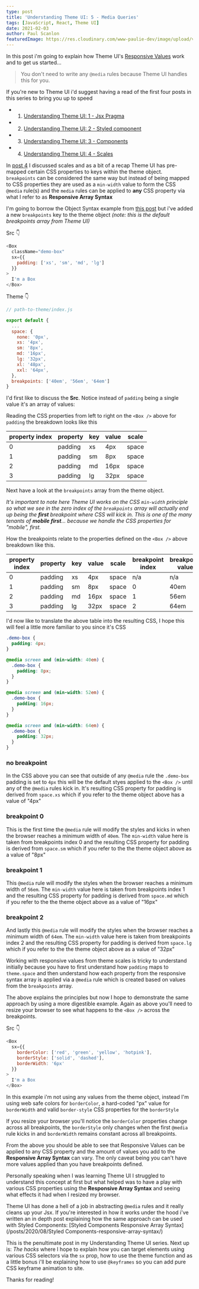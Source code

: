 ```yaml
---
type: post
title: 'Understanding Theme UI: 5 - Media Queries'
tags: [JavaScript, React, Theme UI]
date: 2021-02-03
author: Paul Scanlon
featuredImage: https://res.cloudinary.com/www-paulie-dev/image/upload/v1612348360/paulie.dev/2021/02/theme-ui-alpha-5_sw4nyv.jpg
---
```


In this post i'm going to explain how Theme UI's [Responsive Values](https://theme-ui.com/sx-prop#responsive-values)
work and to get us started...

> You don't need to write any `@media` rules because Theme UI handles this for you.

If you're new to Theme UI i'd suggest having a read of the first four posts in this series to bring you up to speed

- 1. [Understanding Theme UI: 1 - Jsx Pragma](/posts/2021/01/theme-ui-alpha-1/)
- 2. [Understanding Theme UI: 2 - Styled component](/posts/2021/01/theme-ui-alpha-2/)
- 3. [Understanding Theme UI: 3 - Components](/posts/2021/01/theme-ui-alpha-3/)
- 4. [Understanding Theme UI: 4 - Scales](/posts/2021/01/theme-ui-alpha-4/)

In [post 4](posts/2021/01/theme-ui-alpha-4/) I discussed scales and as a bit of a recap Theme UI has pre-mapped certain
CSS properties to keys within the theme object. `breakpoints` can be considered the same way but instead of being mapped
to CSS properties they are used as a `min-width` value to form the CSS `@media` rule(s) and the `media` rules can be
applied to **any** CSS property via what I refer to as **Responsive Array Syntax**

I'm going to borrow the Object Syntax example from [this post](posts/2021/01/theme-ui-alpha-4/#object-syntax) but i've
added a new `breakpoints` key to the theme object _(note: this is the default breakpoints array from Theme UI)_

Src 👇

```javascript
<Box
  className="demo-box"
  sx={{
    padding: ['xs', 'sm', 'md', 'lg']
  }}
>
  I'm a Box
</Box>
```

Theme 👇

```javascript
// path-to-theme/index.js

export default {
  ...
  space: {
    none: '0px',
    xs: '4px',
    sm: '8px',
    md: '16px',
    lg: '32px',
    xl: '48px',
    xxl: '64px',
  },
  breakpoints: ['40em', '56em', '64em']
}
```

I'd first like to discuss the **Src**. Notice instead of `padding` being a single value it's an array of values:

Reading the CSS properties from left to right on the `<Box />` above for `padding` the breakdown looks like this

<div
 style={{
   overflowX: 'auto',
   scrollBehavior: 'smooth'
 }}  
>

| property index | property | key | value | scale |
| -------------- | -------- | --- | ----- | ----- |
| 0              | padding  | xs  | 4px   | space |
| 1              | padding  | sm  | 8px   | space |
| 2              | padding  | md  | 16px  | space |
| 3              | padding  | lg  | 32px  | space |

</div>

Next have a look at the `breakpoints` array from the theme object.

_It's important to note here Theme UI works on the CSS `min-width` principle so what we see in the zero index of the
`breakpoints` array will actually end up being the **first** breakpoint where CSS will kick in. This is one of the many
tenants of **mobile first**... because we handle the CSS properties for "mobile", first._

How the breakpoints relate to the properties defined on the `<Box />` above breakdown like this.

<div
 style={{
   overflowX: 'auto',
   scrollBehavior: 'smooth'
 }}  
>

| property index | property | key | value | scale | breakpoint index | breakpoint value |
| -------------- | -------- | --- | ----- | ----- | ---------------- | ---------------- |
| 0              | padding  | xs  | 4px   | space | n/a              | n/a              |
| 1              | padding  | sm  | 8px   | space | 0                | 40em             |
| 2              | padding  | md  | 16px  | space | 1                | 56em             |
| 3              | padding  | lg  | 32px  | space | 2                | 64em             |

</div>

I'd now like to translate the above table into the resulting CSS, I hope this will feel a little more familiar to you
since it's CSS

```css
.demo-box {
  padding: 4px;
}

@media screen and (min-width: 40em) {
  .demo-box {
    padding: 8px;
  }
}

@media screen and (min-width: 52em) {
  .demo-box {
    padding: 16px;
  }
}

@media screen and (min-width: 64em) {
  .demo-box {
    padding: 32px;
  }
}
```

### no breakpoint

In the CSS above you can see that outside of any `@media` rule the `.demo-box` padding is set to `4px` this will be the
default styes applied to the `<Box />` until any of the `@media` rules kick in. It's resulting CSS property for padding
is derived from `space.xs` which if you refer to the theme object above has a value of "4px"

### breakpoint 0

This is the first time the `@media` rule will modify the styles and kicks in when the browser reaches a minimum width of
`40em`. The `min-width` value here is taken from breakpoints index 0 and the resulting CSS property for padding is
derived from `space.sm` which if you refer to the the theme object above as a value of "8px"

### breakpoint 1

This `@media` rule will modify the styles when the browser reaches a minimum width of `56em`. The `min-width` value here
is taken from breakpoints index 1 and the resulting CSS property for padding is derived from `space.md` which if you
refer to the the theme object above as a value of "16px"

### breakpoint 2

And lastly this `@media` rule will modify the styles when the browser reaches a minimum width of `64em`. The `min-width`
value here is taken from breakpoints index 2 and the resulting CSS property for padding is derived from `space.lg` which
if you refer to the the theme object above as a value of "32px"

Working with responsive values from theme scales is tricky to understand initially because you have to first understand
how `padding` maps to `theme.space` and then understand how each property from the responsive syntax array is applied
via a `@media` rule which is created based on values from the `breakpoints` array.

The above explains the principles but now I hope to demonstrate the same approach by using a more digestible example.
Again as above you'll need to resize your browser to see what happens to the `<Box />` across the breakpoints.

Src 👇

```javascript
<Box
  sx={{
    borderColor: ['red', 'green', 'yellow', 'hotpink'],
    borderStyle: ['solid', 'dashed'],
    borderWidth: '6px'
  }}
>
  I'm a Box
</Box>
```

>

In this example i'm not using any values from the theme object, instead I'm using web safe colors for `borderColor`, a
hard-coded "px" value for `borderWidth` and valid `border-style` CSS properties for the `borderStyle`

If you resize your browser you'll notice the `borderColor` properties change across all breakpoints, the `borderStyle`
only changes when the first `@media` rule kicks in and `borderWidth` remains constant across all breakpoints.

From the above you should be able to see that Responsive Values can be applied to any CSS property and the amount of
values you add to the **Responsive Array Syntax** can vary. The only caveat being you can't have more values applied
than you have breakpoints defined.

Personally speaking when I was learning Theme UI I struggled to understand this concept at first but what helped was to
have a play with various CSS properties using the **Responsive Array Syntax** and seeing what effects it had when I
resized my browser.

Theme UI has done a hell of a job in abstracting `@media` rules and it really cleans up your Jsx. If you're interested
in how it works under the hood i've written an in depth post explaining how the same approach can be used with Styled
Components: [Styled Components Responsive Array Syntax](/posts/2020/08/Styled Components-responsive-array-syntax/)

This is the penultimate post in my Understanding Theme UI series. Next up is: _The hacks_ where I hope to explain how
you can target elements using various CSS selectors via the `sx` prop, how to use the theme function and as a little
bonus i'll be explaining how to use `@keyframes` so you can add pure CSS keyframe animation to site.

Thanks for reading!
